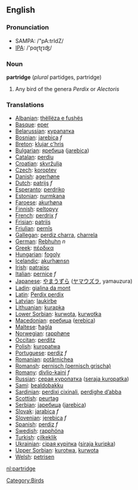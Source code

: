 ==English==
=== Pronunciation ===
*SAMPA: /"pA:trIdZ/
*[[w:IPA|IPA]]: /'pɑɽtɽɪʤ/

=== Noun ===
'''partridge''' (''plural'' partidges, partridge)
# Any bird of the genera ''Perdix'' or ''Alectoris''

=== Translations ===

*[[Albanian]]: [[thëllëza e fushës]]
*[[Basque]]: [[eper]]
*[[Belarussian]]: [[курапатка]]
*[[Bosnian]]: [[jarebica]] ''f''
*[[Breton]]: [[klujar c’hris]]
*[[Bulgarian]]: [[яребица]] ([[jarebica]])
*[[Catalan]]: [[perdiu]]
*[[Croatian]]: [[skvržulja]]
*[[Czech]]: [[koroptev]]
*[[Danish]]: [[agerhøne]]
*[[Dutch]]: [[patrijs]] ''f''
*[[Esperanto]]: [[perdriko]]
*[[Estonian]]: [[nurmkana]]
*[[Faroese]]: [[akurhøna]]
*[[Finnish]]: [[peltopyy]]
*[[French]]: [[perdrix]] ''f''
*[[Frisian]]: [[patriis]]
*[[Friulian]]: [[pernîs]]
*[[Gallegan]]: [[perdiz charra]], [[charrela]]
*[[German]]: [[Rebhuhn]] ''n''
*[[Greek]]: [[πέρδικα]] '' ''
*[[Hungarian]]: [[fogoly]]
*[[Icelandic]]: [[akurhænsn]]
*[[Irish]]: [[patraisc]]
*[[Italian]]: [[pernice]] ''f''
*[[Japanese]]: [[やまうずら]] ([[ヤマウズラ]], yamauzura)
*[[Ladin]]: [[gialina da mont]]
*[[Latin]]: [[Perdix perdix]] '' ''
*[[Latvian]]: [[laukirbe]]
*[[Lithuanian]]: [[kurapka]]
*[[Lower Sorbian]]: [[kurwota]], [[kurwotka]]
*[[Macedonian]]: [[еребица]] ([[erebica]])
*[[Maltese]]: [[ħaġla]]
*[[Norwegian]]: [[rapphøne]]
*[[Occitan]]: [[perditz]]
*[[Polish]]: [[kuropatwa]] '' ''
*[[Portuguese]]: [[perdiz]] ''f''
*[[Romanian]]: [[potârnichea]]
*[[Romansh]]: [[pernisch (pernisch grischa)]]
*[[Romany]]: [[divlio-kaini]] ''f''
*[[Russian]]: [[серая куропатка]] ([[seraja kuropatka]]) '' ''
*[[Sami]]: [[bealdobakku]]
*[[Sardinian]]: [[perdixi cixinali]], [[perdighe d’abba]]
*[[Scottish]]: [[peurtag]]
*[[Serbian]]: [[jаребица]] ([[jarebica]])
*[[Slovak]]: [[jarabica]] ''f''
*[[Slovenian]]: [[jerebica]] ''f''
*[[Spanish]]: [[perdiz]] ''f''
*[[Swedish]]: [[rapphöna]]
*[[Turkish]]: [[çilkeklik]]
*[[Ukrainian]]: [[сiрая курiпка]] ([[siraja kuripka]])
*[[Upper Sorbian]]: [[kurotwa]], [[kurwota]]
*[[Welsh]]: [[petrisen]]

[[Category:Birds]]

[[nl:partridge]]